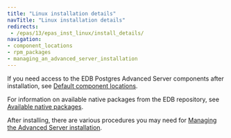 ```yaml
---
title: "Linux installation details"
navTitle: "Linux installation details"
redirects:
 - /epas/13/epas_inst_linux/install_details/
navigation:
- component_locations
- rpm_packages
- managing_an_advanced_server_installation
---
```


If you need access to the EDB Postgres Advanced Server components after installation, see [Default component locations](component_locations).

For information on available native packages from the EDB repository, see [Available native packages](rpm_packages).

After installing, there are various procedures you may need for [Managing the Advanced Server installation](managing_an_advanced_server_installation).